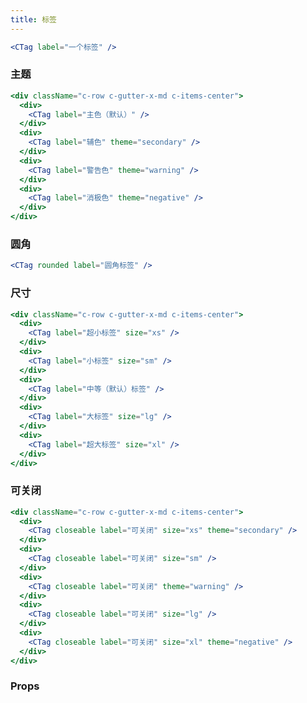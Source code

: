 ```yaml
---
title: 标签
---
```


```jsx live
<CTag label="一个标签" />
```

### 主题

```jsx live
<div className="c-row c-gutter-x-md c-items-center">
  <div>
    <CTag label="主色（默认）" />
  </div>
  <div>
    <CTag label="辅色" theme="secondary" />
  </div>
  <div>
    <CTag label="警告色" theme="warning" />
  </div>
  <div>
    <CTag label="消极色" theme="negative" />
  </div>
</div>
```

### 圆角

```jsx live
<CTag rounded label="圆角标签" />
```

### 尺寸

```jsx live
<div className="c-row c-gutter-x-md c-items-center">
  <div>
    <CTag label="超小标签" size="xs" />
  </div>
  <div>
    <CTag label="小标签" size="sm" />
  </div>
  <div>
    <CTag label="中等（默认）标签" />
  </div>
  <div>
    <CTag label="大标签" size="lg" />
  </div>
  <div>
    <CTag label="超大标签" size="xl" />
  </div>
</div>
```

### 可关闭

```jsx live
<div className="c-row c-gutter-x-md c-items-center">
  <div>
    <CTag closeable label="可关闭" size="xs" theme="secondary" />
  </div>
  <div>
    <CTag closeable label="可关闭" size="sm" />
  </div>
  <div>
    <CTag closeable label="可关闭" theme="warning" />
  </div>
  <div>
    <CTag closeable label="可关闭" size="lg" />
  </div>
  <div>
    <CTag closeable label="可关闭" size="xl" theme="negative" />
  </div>
</div>
```

### Props

<PropTable name="CTag" typeWidth="200px" />
